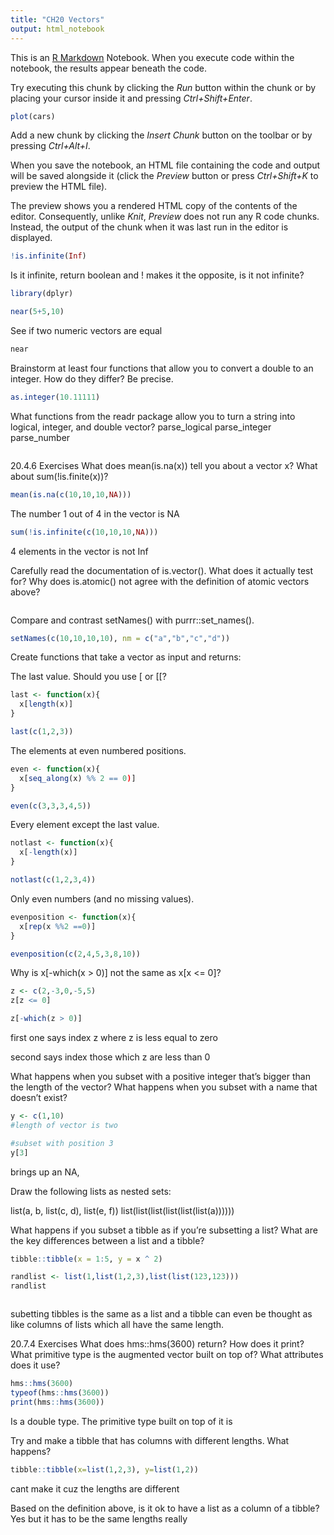 ---
title: "CH20 Vectors"
output: html_notebook
---

This is an [R Markdown](http://rmarkdown.rstudio.com) Notebook. When you execute code within the notebook, the results appear beneath the code. 

Try executing this chunk by clicking the *Run* button within the chunk or by placing your cursor inside it and pressing *Ctrl+Shift+Enter*. 

```{r}
plot(cars)
```

Add a new chunk by clicking the *Insert Chunk* button on the toolbar or by pressing *Ctrl+Alt+I*.

When you save the notebook, an HTML file containing the code and output will be saved alongside it (click the *Preview* button or press *Ctrl+Shift+K* to preview the HTML file).

The preview shows you a rendered HTML copy of the contents of the editor. Consequently, unlike *Knit*, *Preview* does not run any R code chunks. Instead, the output of the chunk when it was last run in the editor is displayed.

```{r}
!is.infinite(Inf)
```
Is it infinite, return boolean and ! makes it the opposite, is it not infinite?

```{r}
library(dplyr)
```
```{r}
near(5+5,10)
```
See if two numeric vectors are equal

```{r}
near
```
Brainstorm at least four functions that allow you to convert a double to an integer. How do they differ? Be precise.

```{r}
as.integer(10.11111)
```

What functions from the readr package allow you to turn a string into logical, integer, and double vector?
parse_logical
parse_integer
parse_number

```{r}

```

20.4.6 Exercises
What does mean(is.na(x)) tell you about a vector x? What about sum(!is.finite(x))?
```{r}
mean(is.na(c(10,10,10,NA)))
```
The number 1 out of 4 in the vector is NA
```{r}
sum(!is.infinite(c(10,10,10,NA)))
```
4 elements in the vector is not Inf

Carefully read the documentation of is.vector(). What does it actually test for? Why does is.atomic() not agree with the definition of atomic vectors above?
```{r}

```

Compare and contrast setNames() with purrr::set_names().
```{r}
setNames(c(10,10,10,10), nm = c("a","b","c","d"))
```

Create functions that take a vector as input and returns:

The last value. Should you use [ or [[?
```{r}
last <- function(x){
  x[length(x)]
}
```
```{r}
last(c(1,2,3))
```

The elements at even numbered positions.
```{r}
even <- function(x){
  x[seq_along(x) %% 2 == 0)]
}
```
```{r}
even(c(3,3,3,4,5))
```

Every element except the last value.
```{r}
notlast <- function(x){
  x[-length(x)]
}
```
```{r}
notlast(c(1,2,3,4))
```

Only even numbers (and no missing values).
```{r}
evenposition <- function(x){
  x[rep(x %%2 ==0)]
}
```
```{r}
evenposition(c(2,4,5,3,8,10))
```

Why is x[-which(x > 0)] not the same as x[x <= 0]?
```{r}
z <- c(2,-3,0,-5,5)
z[z <= 0]

z[-which(z > 0)]
```
first one says index z where z is less equal to zero

second says index those which z are less than 0

What happens when you subset with a positive integer that's bigger than the length of the vector? What happens when you subset with a name that doesn't exist?

```{r}
y <- c(1,10)
#length of vector is two

#subset with position 3
y[3]
```
brings up an NA,


Draw the following lists as nested sets:

list(a, b, list(c, d), list(e, f))
list(list(list(list(list(list(a))))))

What happens if you subset a tibble as if you're subsetting a list? What are the key differences between a list and a tibble?
```{r}
tibble::tibble(x = 1:5, y = x ^ 2)
```
```{r}
randlist <- list(1,list(1,2,3),list(list(123,123)))
randlist
```

```{r}

```
subetting tibbles is the same as a list and a tibble can even be thought as like columns of lists which all have the same length.

20.7.4 Exercises
What does hms::hms(3600) return? How does it print? What primitive type is the augmented vector built on top of? What attributes does it use?
```{r}
hms::hms(3600)
typeof(hms::hms(3600))
print(hms::hms(3600))
```
Is a double type. The primitive type built on top of it is

Try and make a tibble that has columns with different lengths. What happens?
```{r}
tibble::tibble(x=list(1,2,3), y=list(1,2))
```
cant make it cuz the lengths are different

Based on the definition above, is it ok to have a list as a column of a tibble?
Yes but it has to be the same lengths really













